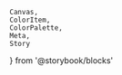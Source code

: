     Canvas,
    ColorItem,
    ColorPalette,
    Meta,
    Story
} from '@storybook/blocks'


<Meta title="Foundation/Colors/Shades/Secondary 3" />

<ColorPalette>
    <ColorItem
        title="shade-secondary-3"
        subtitle="100-10"
        colors={{
            100: colors['shade-secondary-3'].DEFAULT,
            90: colors['shade-secondary-3']['90'],
            80: colors['shade-secondary-3']['80'],
            70: colors['shade-secondary-3']['70'],
            60: colors['shade-secondary-3']['60'],
            50: colors['shade-secondary-3']['50'],
            40: colors['shade-secondary-3']['40'],
            30: colors['shade-secondary-3']['30'],
            20: colors['shade-secondary-3']['20'],
            10: colors['shade-secondary-3']['10']
        }}
    />
</ColorPalette>
